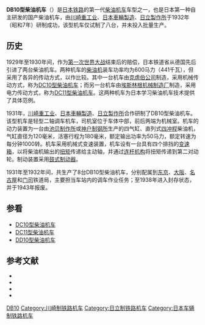 {{Infobox Locomotive
| name = DB10
| image = JGR-DB10DieselLocomotive.jpg
| caption = DB10 7号机车
| type = [[柴油机车|柴油机车]]
| origin = {{JAP}}
| builder = [[川崎重工业|川崎重工业]]<br />[[日本車輛製造|日本車輛製造]]<br />[[日立製作所|日立製作所]]
| buildmodel = 
| serialnumber = 
| builddate = 1931年—1932年
| totalproduction  = 8台
| user = {{JAP}}[[鐵道省_(日本)|铁道省]]
| whytetype = 0-4-0
| uicclass = B
| gauge = 1,067毫米
| wheeldiameter = 
| axleload = 
| wheelbase = 2,500毫米
| minimumcurve = 
| length = 6,000毫米
| width = 
| height = 3,635毫米
| framesize = 
| weight = 10.5吨
| fuelcap = 
| lubecap = 
| watercap = 
| sandcap = 
| enginepower = 50马力
| enginetype = 
| transmission = 机械传动
| generator = 
| tractionmotors = 
| topspeed = 25公里/小时
| sustainedspeed = 
| poweroutput = 
| tractiveeffort = 
| locobrakes =
| locobrakepower = 
| locobrakeforce = 
| trainbrakes = 
| safety = 
| notes =
}}
'''DB10型柴油机车'''（{{lang-ja|DB10形ディーゼル機関車}}）是[[日本鐵路運輸|日本铁路]]的第一代[[柴油机车|柴油机车]]车型之一，也是日本第一种自主研发的国产柴油机车，由[[川崎重工业|川崎重工业]]、[[日本車輛製造|日本車輛製造]]、[[日立製作所|日立製作所]]于1932年（昭和7年）研制成功，该型机车仅试制了八台，并未投入批量生产。

==历史==
1929年至1930年间，作为[[第一次世界大战|第一次世界大战]]结束后的赔偿，日本铁道省从德国先后引进了两台柴油机车。两种机车的[[柴油机|柴油机]]装车功率均为600马力（441千瓦），但采用了各异的传动方式，以作比较。其中一台机车由[[克虏伯|克虏伯公司]]制造，采用机械传动方式，称为[[日本国铁DC10型柴油机车|DC10型柴油机车]]；而另一台机车由[[埃斯林根机械制造厂|埃斯林根机械制造厂]]制造，采用电力传动方式，称为[[日本国铁DC11型柴油机车|DC11型柴油机车]]。这两种机车为日本学习柴油机车技术提供了具体范例。

1931年，[[川崎重工业|川崎重工业]]、[[日本車輛製造|日本車輛製造]]、[[日立製作所|日立製作所]]合作研制了DB10型柴油机车。该型机车是轻型二轴调车机车，司机室位于车体中部，前后两端为机械室。机车的动力装置为一台由[[池贝制作所|池贝制作所]]或[[神户制钢所|神户制钢所]]生产的四气缸、直列式[[四冲程|四冲程]]柴油机，气缸直径为120毫米，活塞行程为180毫米，额定输出功率为50马力，额定转速为每分钟1000转。机车采用机械式变速装置，机车设有一台具有四个排挡的[[变速箱|变速箱]]，以将柴油机输出的[[扭矩|扭矩]]传递给主动轴，并通过[[连杆机构|连杆机构]]将扭矩传递到第二对动轮。制动装置采用[[鼓式制动器|鼓式制动器]]。

1931年至1932年间，共生产了8台DB10型柴油机车，分别配属到[[东京|东京]]、[[大阪市|大阪]]、[[名古屋|名古屋]]和[[门司|门司]]铁道局，主要担当车站内的调车作业任务；至1938年进入封存状态，并于1943年报废。

== 参看 ==
{{Portal|日本鐵路}}
* [[日本国铁DC10型柴油机车|DC10型柴油机车]]
* [[日本国铁DC11型柴油机车|DC11型柴油机车]]
* [[日本国铁DD10型柴油机车|DD10型柴油机车]]

== 参考文献 ==
* {{cite journal | author = 岩堀晴夫 | title = 専用線の機関車 5  | journal = 鉄道ファン | volume = 262 | issue =  | pages =  | publisher = 交友社  | location =  | language = ja  |date=1983年2月}}
* {{cite journal | author = 福井弘 | title = 門司のDB10の写真に寄せて  | journal = 鉄道ファン | volume = 262 | issue =  | pages = 117 | publisher = 交友社  | location =  | language = ja  |date=1983年3月}}
* {{cite book |author=日本国有鉄道北海道総局 |title=北海道鉄道百年史 中 |year=1980 |publisher= |location= |isbn= |page=405}}
* {{cite journal | author = | year = 2007 | month =   | title = 昭和30年代の北陸本線瞥見 | journal = レイル | volume = 59 | issue =  | pages =  | publisher = エリエイ  | location =  | language = ja  }}

{{日本國鐵柴油機車}}

{{DEFAULTSORT:JNR DB10}}
[[Category:日本國有鐵道柴油機車|DB10]]
[[Category:川崎制铁路机车|Category:川崎制铁路机车]]
[[Category:日立制铁路机车|Category:日立制铁路机车]]
[[Category:日本车辆制铁路机车|Category:日本车辆制铁路机车]]
